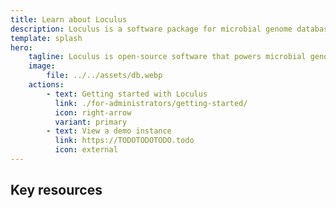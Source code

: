 ```yaml
---
title: Learn about Loculus
description: Loculus is a software package for microbial genome databases
template: splash
hero:
    tagline: Loculus is open-source software that powers microbial genome databases
    image:
        file: ../../assets/db.webp
    actions:
        - text: Getting started with Loculus
          link: ./for-administrators/getting-started/
          icon: right-arrow
          variant: primary
        - text: View a demo instance
          link: https://TODOTODOTODO.todo
          icon: external
---
```



## Key resources

<CardGrid>
  <LinkCard title="What is Loculus?" href="introduction/what-is-loculus/" description="A basic introduction to what Loculus can help you with" />

  <LinkCard title="System overview" href="introduction/system-overview/" 
    description="An overview of the different sub-compontents that make up the Loculus system" />
  
  
</CardGrid>
